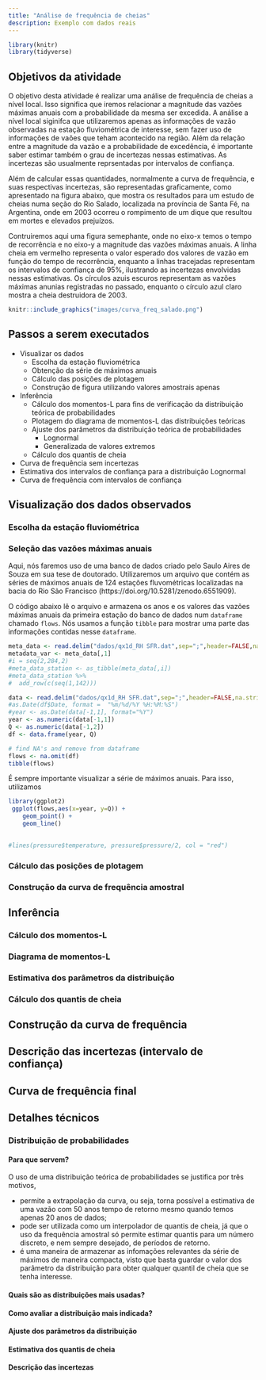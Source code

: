 ```yaml
---
title: "Análise de frequência de cheias"
description: Exemplo com dados reais
---
```


```r
library(knitr)
library(tidyverse)
```

## Objetivos da atividade

O objetivo desta atividade é realizar uma análise de frequência de cheias a nível local. Isso significa que iremos relacionar a magnitude das vazões máximas anuais com a probabilidade da mesma ser excedida.  A análise a nível local siginifca que utilizaremos apenas as informações de vazão observadas na estação fluviométrica de interesse, sem fazer uso de informações de vaões que teham acontecido na região. Além da relação entre a magnitude da vazão e a probabilidade de excedência, é importante saber estimar também o grau de incertezas nessas estimativas. As incertezas são usualmente reprsentadas por intervalos de confiança. 

Além de calcular essas quantidades, normalmente a curva de frequência, e suas respectivas incertezas, são representadas graficamente, como apresentado na figura abaixo, que mostra os resultados para um estudo de cheias numa seção do Rio Salado, localizada na província de Santa Fé, na Argentina, onde em 2003 ocorreu o rompimento de um dique que resultou em mortes e elevados prejuízos.  

Contruiremos aqui uma figura semephante, onde no eixo-x temos o tempo de recorrência e no eixo-y a magnitude das vazões máximas anuais. A linha cheia em vermelho representa o valor esperado dos valores de vazão em função do tempo de recorrência, enquanto a linhas tracejadas representam os intervalos de confiança de 95%, ilustrando as incertezas envolvidas nessas estimativas. Os círculos azuis escuros representam as vazões máximas anunias registradas no passado, enquanto o círculo azul claro mostra a cheia destruidora de 2003. 

```r
knitr::include_graphics("images/curva_freq_salado.png")
```

## Passos a serem executados

- Visualizar os dados
   - Escolha da estação fluviométrica
   - Obtenção da série de máximos anuais
   - Cálculo das posições de plotagem 
   - Construção de figura utilizando valores amostrais apenas
- Inferência   
   - Cálculo dos momentos-L para fins de verificação da distribuição teórica de probabilidades
   - Plotagem do diagrama de momentos-L das distribuições teóricas
   - Ajuste dos parâmetros da distribuição teórica de probabilidades
      - Lognormal
      - Generalizada de valores extremos
   - Cálculo dos quantis de cheia  
- Curva de frequência sem incertezas
- Estimativa dos intervalos de confiança para a distribuição Lognormal
- Curva de frequência com intervalos de confiança 

## Visualização dos dados observados

### Escolha da estação fluviométrica



### Seleção das vazões máximas anuais

Aqui, nós faremos uso de uma banco de dados criado pelo Saulo Aires de Souza em sua tese de doutorado. Utilizaremos um arquivo que contém as séries de máximos anuais de 124 estações fluvométricas localizadas na bacia do Rio São Francisco (https://doi.org/10.5281/zenodo.6551909).  

O código abaixo lê o arquivo e armazena os anos e os valores das vazões máximas anuais da primeira estação do banco de dados num `dataframe` chamado `flows`. Nós usamos a função `tibble` para mostrar uma parte das informações contidas nesse `dataframe`.

```r
meta_data <- read.delim("dados/qx1d_RH SFR.dat",sep=";",header=FALSE,na.strings = "null",nrows=5)
metadata_var <- meta_data[,1]
#i = seq(2,284,2)
#meta_data_station <- as_tibble(meta_data[,i])
#meta_data_station %>%
#  add_row(c(seq(1,142)))
```


```r
data <- read.delim("dados/qx1d_RH SFR.dat",sep=";",header=FALSE,na.strings = "null",skip=12)
#as.Date(df$Date, format =  "%m/%d/%Y %H:%M:%S")
#year <- as.Date(data[-1,1], format="%Y")
year <- as.numeric(data[-1,1])
Q <- as.numeric(data[-1,2])
df <- data.frame(year, Q)

# find NA's and remove from dataframe
flows <- na.omit(df) 
tibble(flows)
```

É sempre importante visualizar a série de máximos anuais. Para isso, utilizamos 

```r
library(ggplot2)
 ggplot(flows,aes(x=year, y=Q)) +
    geom_point() +
    geom_line()
 

#lines(pressure$temperature, pressure$pressure/2, col = "red")

```

### Cálculo das posições de plotagem

### Construção da curva de frequência amostral

## Inferência

### Cálculo dos momentos-L

### Diagrama de momentos-L

### Estimativa dos parâmetros da distribuição

### Cálculo dos quantis de cheia

## Construção da curva de frequência

## Descrição das incertezas (intervalo de confiança)

## Curva de frequência final

## Detalhes técnicos

### Distribuição de probabilidades

#### Para que servem?

O uso de uma distribuição teórica de probabilidades se justifica por três motivos,

- permite a extrapolação da curva, ou seja, torna possível a estimativa de uma vazão com 50 anos tempo de retorno mesmo quando temos apenas 20 anos de dados;
- pode ser utilizada como um interpolador de quantis de cheia, já que o uso da frequência amostral só permite estimar quantis para um número discreto, e nem sempre desejado, de períodos de retorno.
- é uma maneira de armazenar as infomações relevantes da série de máximos de maneira compacta, visto que basta guardar o valor dos parâmetro da distribuição para obter qualquer quantil de cheia que se tenha interesse.

#### Quais são as distribuições mais usadas?
  
#### Como avaliar a distribuição mais indicada?

#### Ajuste dos parâmetros da distribuição

#### Estimativa dos quantis de cheia

#### Descrição das incertezas